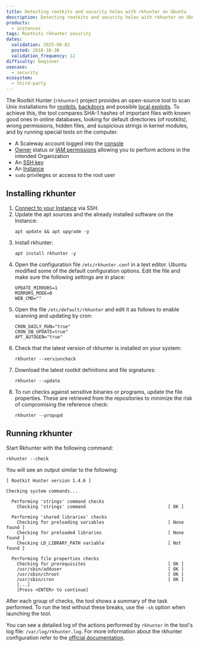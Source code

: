 ```yaml
---
title: Detecting rootkits and security holes with rkhunter on Ubuntu
description: Detecting rootkits and security holes with rkhunter on Ubuntu
products:
  - instances
tags: Rootkits rkhunter security
dates:
  validation: 2025-06-02
  posted: 2018-10-30
  validation_frequency: 12
difficulty: beginner
usecase:
  - security
ecosystem:
  - third-party
---
```



The Rootkit Hunter (`rkhunter`) project provides an open-source tool to scan Unix installations for [rootkits](https://en.wikipedia.org/wiki/Rootkit), [backdoors](<https://en.wikipedia.org/wiki/Backdoor_(computing)>) and possible [local exploits](<https://en.wikipedia.org/wiki/Exploit_(computer_security)>). To achieve this, the tool compares SHA-1 hashes of important files with known good ones in online databases, looking for default directories (of rootkits), wrong permissions, hidden files, and suspicious strings in kernel modules, and by running special tests on the computer.

<Requirements />

- A Scaleway account logged into the [console](https://account.scaleway.com/?service=elements)
- [Owner](/iam/concepts/#owner) status or [IAM permissions](/iam/concepts/#permission) allowing you to perform actions in the intended Organization
- An [SSH key](/organizations-and-projects/how-to/create-ssh-key/)
- An [Instance](/instances/how-to/create-an-instance/)
- `sudo` privileges or access to the root user

## Installing rkhunter

1. [Connect to your Instance](/instances/how-to/connect-to-instance/) via SSH.
2. Update the apt sources and the already installed software on the Instance:
    ```
    apt update && apt upgrade -y
    ```
3. Install rkhunter:
    ```
    apt install rkhunter -y
    ```
4. Open the configuration file `/etc/rkhunter.conf` in a text editor. Ubuntu modified some of the default configuration options. Edit the file and make sure the following settings are in place:
    ```
    UPDATE_MIRRORS=1
    MIRRORS_MODE=0
    WEB_CMD=""
    ```
5. Open the file `/etc/default/rkhunter` and edit it as follows to enable scanning and updating by cron:
    ```
    CRON_DAILY_RUN="true"
    CRON_DB_UPDATE=true"
    APT_AUTOGEN="true"
    ```
6. Check that the latest version of rkhunter is installed on your system:
    ```
    rkhunter --versioncheck
    ```
7. Download the latest rootkit definitions and file signatures:
    ```
    rkhunter --update
    ```
8. To run checks against sensitive binaries or programs, update the file properties. These are retrieved from the repositories to minimize the risk of compromising the reference check:
    ```
    rkhunter --propupd
    ```

## Running rkhunter

Start Rkhunter with the following command:

```
rkhunter --check
```
You will see an output similar to the following:

```
[ Rootkit Hunter version 1.4.6 ]

Checking system commands...

  Performing 'strings' command checks
    Checking 'strings' command                               [ OK ]

  Performing 'shared libraries' checks
    Checking for preloading variables                        [ None found ]
    Checking for preloaded libraries                         [ None found ]
    Checking LD_LIBRARY_PATH variable                        [ Not found ]

  Performing file properties checks
    Checking for prerequisites                               [ OK ]
    /usr/sbin/adduser                                        [ OK ]
    /usr/sbin/chroot                                         [ OK ]
    /usr/sbin/cron                                           [ OK ]
    [...]
    [Press <ENTER> to continue]
```

After each group of checks, the tool shows a summary of the task performed. To run the test without these breaks, use the `-sk` option when launching the tool.

You can see a detailed log of the actions performed by `rkhunter` in the tool's log file: `/var/log/rkhunter.log`. For more information about the rkhunter configuration refer to the [official documentation](https://sourceforge.net/p/rkhunter/rkh_code/ci/master/tree/files/README).